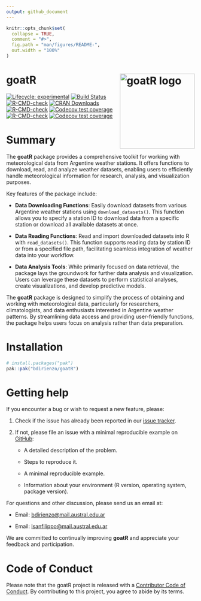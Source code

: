 ```yaml
---
output: github_document
---
```


<!-- README.md is generated from README.Rmd. Please edit that file -->

```r
knitr::opts_chunk$set(
  collapse = TRUE,
  comment = "#>",
  fig.path = "man/figures/README-",
  out.width = "100%"
)
```

# goatR <a href="goatR"><img src="dev/images/GOATR.png" alt="goatR logo" align="right" style="float: right; margin-left: 10px;" width="200"/></a>

<!-- badges: start -->

[![Lifecycle: experimental](https://img.shields.io/badge/lifecycle-experimental-orange.svg)](https://lifecycle.r-lib.org/articles/stages.html#experimental) [![Build Status](https://github.com/bdirienzo/goatR/actions)](https://github.com/bdirienzo/goatR/actions/workflows/R-CMD-check.yaml/badge.svg) [![R-CMD-check](https://github.com/bdirienzo/goatR/actions/workflows/R-CMD-check.yaml/badge.svg)](https://github.com/bdirienzo/goatR/actions/workflows/R-CMD-check.yaml) [![CRAN Downloads](https://cran.r-project.org/package=goatR)](https://cranlogs.r-pkg.org/badges/grand-total/goatR) [![R-CMD-check](https://github.com/bdirienzo/goatR/actions/workflows/R-CMD-check.yaml/badge.svg)](https://github.com/bdirienzo/goatR/actions/workflows/R-CMD-check.yaml) [![Codecov test coverage](https://codecov.io/gh/bdirienzo/goatR/graph/badge.svg)](https://app.codecov.io/gh/bdirienzo/goatR)
[![R-CMD-check](https://github.com/bdirienzo/goatR/actions/workflows/R-CMD-check.yaml/badge.svg)](https://github.com/bdirienzo/goatR/actions/workflows/R-CMD-check.yaml)
[![Codecov test coverage](https://codecov.io/gh/bdirienzo/goatR/graph/badge.svg)](https://app.codecov.io/gh/bdirienzo/goatR)
<!-- badges: end -->

# Summary

The **goatR** package provides a comprehensive toolkit for working with meteorological data from Argentine weather stations. It offers functions to download, read, and analyze weather datasets, enabling users to efficiently handle meteorological information for research, analysis, and visualization purposes.

Key features of the package include:

-   **Data Downloading Functions**: Easily download datasets from various Argentine weather stations using `download_datasets()`. This function allows you to specify a station ID to download data from a specific station or download all available datasets at once.

-   **Data Reading Functions**: Read and import downloaded datasets into R with `read_datasets()`. This function supports reading data by station ID or from a specified file path, facilitating seamless integration of weather data into your workflow.

-   **Data Analysis Tools**: While primarily focused on data retrieval, the package lays the groundwork for further data analysis and visualization. Users can leverage these datasets to perform statistical analyses, create visualizations, and develop predictive models.

The **goatR** package is designed to simplify the process of obtaining and working with meteorological data, particularly for researchers, climatologists, and data enthusiasts interested in Argentine weather patterns. By streamlining data access and providing user-friendly functions, the package helps users focus on analysis rather than data preparation.

# Installation

``` r
# install.packages("pak")
pak::pak("bdirienzo/goatR")
```

# Getting help

If you encounter a bug or wish to request a new feature, please:

1.  Check if the issue has already been reported in our [issue tracker](https://github.com/bdirienzo/goatR/issues).

2.  If not, please file an issue with a minimal reproducible example on [GitHub](https://github.com/bdirienzo/goatR/issues):

    -   A detailed description of the problem.

    -   Steps to reproduce it.

    -   A minimal reproducible example.

    -   Information about your environment (R version, operating system, package version).

For questions and other discussion, please send us an email at:

-   Email: [bdirienzo\@mail.austral.edu.ar](mailto:bdirienzo@mail.austral.edu.ar)

-   Email: [lsanfilippo\@mail.austral.edu.ar](mailto:lsanfilippo@mail.austral.edu.ar)

We are committed to continually improving **goatR** and appreciate your feedback and participation.

# Code of Conduct

Please note that the goatR project is released with a [Contributor Code of Conduct](https://contributor-covenant.org/version/2/1/CODE_OF_CONDUCT.html). By contributing to this project, you agree to abide by its terms.
